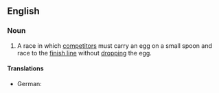 ==English==
{{wikipedia}}

===Noun===
{{en-noun|head=[[egg]] and [[spoon]] [[race]]}}

# {{label|en|chiefly|British|games}} A race in which [[competitors]] must carry an egg on a small spoon and race to the [[finish line]] without [[drop]]ping the egg.

====Translations====
{{trans-top|race in which competitors must carry an egg on a small spoon}}
* German: {{t|de|Eierlaufen|n}}
{{trans-mid}}
{{trans-bottom}}
